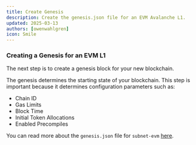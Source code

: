 ```yaml
---
title: Create Genesis
description: Create the genesis.json file for an EVM Avalanche L1.
updated: 2025-03-13
authors: [owenwahlgren]
icon: Smile
---
```



### Creating a Genesis for an EVM L1

The next step is to create a genesis block for your new blockchain. 

The genesis determines the starting state of your blockchain. This step is important because it determines configuration parameters such as:
- Chain ID
- Gas Limits
- Block Time
- Initial Token Allocations
- Enabled Precompiles

You can read more about the `genesis.json` file for `subnet-evm` [here](/docs/avalanche-l1s/upgrade/customize-avalanche-l1#chain-config).
<ToolboxMdxWrapper>
    <GenesisBuilder />
</ToolboxMdxWrapper>
